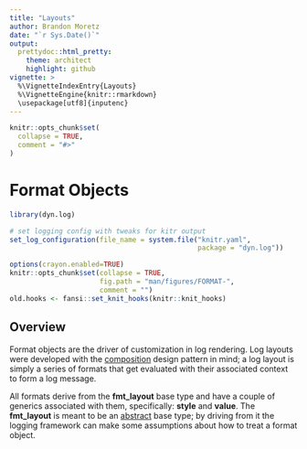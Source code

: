 ```yaml
---
title: "Layouts"
author: Brandon Moretz
date: "`r Sys.Date()`"
output:
  prettydoc::html_pretty:
    theme: architect
    highlight: github
vignette: >
  %\VignetteIndexEntry{Layouts}
  %\VignetteEngine{knitr::rmarkdown}
  \usepackage[utf8]{inputenc}
---
```


```r
knitr::opts_chunk$set(
  collapse = TRUE,
  comment = "#>"
)
```
# Format Objects

```r
library(dyn.log)

# set logging config with tweaks for kitr output
set_log_configuration(file_name = system.file("knitr.yaml", 
                                              package = "dyn.log"))
```

```r
options(crayon.enabled=TRUE)
knitr::opts_chunk$set(collapse = TRUE,
                      fig.path = "man/figures/FORMAT-",
                      comment = "")
old.hooks <- fansi::set_knit_hooks(knitr::knit_hooks)
```

## Overview

Format objects are the driver of customization in log rendering. Log layouts were developed with the [composition](https://en.wikipedia.org/wiki/Composite_pattern) design pattern in mind; a log layout is simply a series of formats that get evaluated with their associated context to form a log message.

All formats derive from the **fmt_layout** base type and have a couple of generics associated with them, specifically: **style** and **value**. The **fmt_layout** is meant to be an [abstract](https://en.wikipedia.org/wiki/Abstract_type) base type; by driving from it the logging framework can make some assumptions about how to treat a format object.
